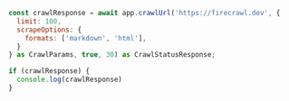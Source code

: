 ```js Node
const crawlResponse = await app.crawlUrl('https://firecrawl.dev', {
  limit: 100,
  scrapeOptions: {
    formats: ['markdown', 'html'],
  }
} as CrawlParams, true, 30) as CrawlStatusResponse;

if (crawlResponse) {
  console.log(crawlResponse)
}
```